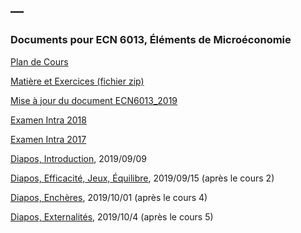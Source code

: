 ---
---

<link rel="stylesheet" href="styles.css" type="text/css">

### Documents pour ECN 6013, Éléments de Microéconomie

[Plan de Cours](./ECN6013/ECN6013A-A19-PC.pdf)

[Matière et Exercices (fichier zip)](./ECN6013/ECN6013_2019.zip)

[Mise à jour du document ECN6013_2019](./ECN6013/ECN6013_2019.pdf)

[Examen Intra 2018](./ECN6013/EI18A.pdf)

[Examen Intra 2017](./ECN6013/EI17A.pdf)

[Diapos, Introduction](./ECN6013/introduction.pdf), 2019/09/09

[Diapos, Efficacité, Jeux, Équilibre](./ECN6013/efficacite_jeux_equilibre.pdf), 2019/09/15 (après le cours 2)

[Diapos, Enchères](./ECN6013/encheres.pdf), 2019/10/01 (après le cours 4)

[Diapos, Externalités](./ECN6013/externalites.pdf), 2019/10/4 (après le cours 5)